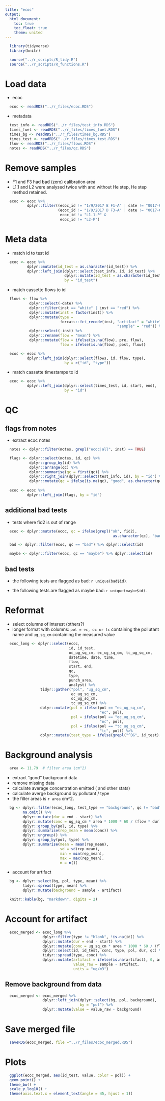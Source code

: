 ```yaml
---
title: "ecoc"
output:
  html_document:
    toc: true
    toc_float: true
    theme: united
---
```


```r
  library(tidyverse)
  library(knitr)
```

```r
  source("../r_scripts/R_tidy.R")
  source("../r_scripts/R_functions.R")
```

# Load data

* ecoc

```r
  ecoc <- readRDS("../r_files/ecoc.RDS")
```

* metadata

```r
  test_info <- readRDS("../r_files/test_info.RDS")
  times_fuel <- readRDS("../r_files/times_fuel.RDS")
  times_bg <- readRDS("../r_files/times_bg.RDS")
  times_test <- readRDS("../r_files/times_test.RDS")
  flow <- readRDS("../r_files/flows.RDS")
  notes <- readRDS("../r_files/qc.RDS")
```

# Remove samples

* F1 and F3 had bad (zero) calibration area
* L1.1 and L2 were analysed twice with and without He step, He step method retained.

```r
  ecoc <- ecoc %>%
          dplyr::filter((ecoc_id != "1/9/2017 B F1-A" | date != "0017-06-07") &
                        (ecoc_id != "1/9/2017 D F3-A" | date != "0017-06-07") &
                         ecoc_id != "L1.1-P" &
                         ecoc_id != "L2-P")
```

# Meta data

* match id to test id

```r
  ecoc <- ecoc %>%
          dplyr::mutate(id_test = as.character(id_test)) %>%
          dplyr::left_join(dplyr::select(test_info, id, id_test) %>%
                           dplyr::mutate(id_test = as.character(id_test)),
                           by = "id_test")
```

* match cassette flows to id

```r
  flows <- flow %>% 
           dplyr::select(-date) %>%
           dplyr::filter(inst == "white" | inst == "red") %>%
           dplyr::mutate(inst = factor(inst)) %>%
           dplyr::mutate(type = 
                         forcats::fct_recode(inst, "artifact" = "white",
                                                   "sample" = "red")) %>%
           dplyr::select(-inst) %>%
           dplyr::rename(flow = "mean") %>%
           dplyr::mutate(flow = ifelse(is.na(flow), pre, flow),
                         flow = ifelse(is.na(flow), post, flow))

  ecoc <- ecoc %>%
          dplyr::left_join(dplyr::select(flows, id, flow, type),
                           by = c("id", "type"))
```

* match cassette timestamps to id

```r
  ecoc <- ecoc %>%
          dplyr::left_join(dplyr::select(times_test, id, start, end),
                           by = "id")
```

# QC

## flags from notes

* extract ecoc notes

```r
  notes <- dplyr::filter(notes, grepl("ecoc|all", inst) == TRUE)

  flags <- dplyr::select(notes, id, qc) %>%
           dplyr::group_by(id) %>%
           dplyr::arrange(qc) %>%
           dplyr::summarise(qc = first(qc)) %>%
           dplyr::right_join(dplyr::select(test_info, id), by = "id") %>%
           dplyr::mutate(qc = ifelse(is.na(qc), "good", as.character(qc)))
  
  ecoc <- ecoc %>%
          dplyr::left_join(flags, by = "id")
```


## additional bad tests

* tests where fid2 is out of range

```r
  ecoc <- dplyr::mutate(ecoc, qc = ifelse(grepl("ok", fid2),
                                                 as.character(qc), "bad")) 
```

```r
  bad <- dplyr::filter(ecoc, qc == "bad") %>% dplyr::select(id)

  maybe <- dplyr::filter(ecoc, qc == "maybe") %>% dplyr::select(id)
```

## bad tests

* the following tests are flagged as bad: `r unique(bad$id)`.

* the following tests are flagged as maybe bad: `r unique(maybe$id)`.

# Reformat

* select columns of interest (others?)
* longer format with columns: `pol = ec, oc or tc` containing the pollutant name and `ug_sq_cm` containing the measured value

```r
  ecoc_long <- dplyr::select(ecoc,
                             id, id_test, 
                             oc_ug_sq_cm, ec_ug_sq_cm, tc_ug_sq_cm,
                             datetime, date, time,
                             flow,
                             start, end,
                             qc,
                             type,
                             punch_area,
                             analyst) %>%
                tidyr::gather("pol", "ug_sq_cm",
                              ec_ug_sq_cm,
                              oc_ug_sq_cm,
                              tc_ug_sq_cm) %>%
                dplyr::mutate(pol = ifelse(pol == "ec_ug_sq_cm",
                                           "ec", pol),
                              pol = ifelse(pol == "oc_ug_sq_cm",
                                           "oc", pol),
                              pol = ifelse(pol == "tc_ug_sq_cm",
                                           "tc", pol)) %>%
                dplyr::mutate(test_type = ifelse(grepl("^BG", id_test), "background", "test"))
```

# Background analysis

```r
  area <- 11.79  # filter area (cm^2)
```

* extract "good" background data
* remove missing data
* calculate average concentration emitted ( and other stats)
* calculate averge background by pollutant / type
* the filter areas is `r area ` cm^2.

```r
  bg <- dplyr::filter(ecoc_long, test_type == "background", qc != "bad") %>%
        na.omit() %>%
        dplyr::mutate(dur = end - start) %>%
        dplyr::mutate(conc = ug_sq_cm * area * 1000 * 60 / (flow * dur)) %>%
        dplyr::group_by(pol, id, type) %>%
        dplyr::summarise(rep_mean = mean(conc)) %>%
        dplyr::ungroup() %>%
        dplyr::group_by(pol, type) %>%
        dplyr::summarise(mean = mean(rep_mean),
                         sd = sd(rep_mean),
                         min = min(rep_mean),
                         max = max(rep_mean),
                         n = n())
```

* account for artifact

```r
  bg <- dplyr::select(bg, pol, type, mean) %>%
        tidyr::spread(type, mean) %>%
        dplyr::mutate(background = sample - artifact)
```

```r
  knitr::kable(bg, "markdown", digits = 2)
```

# Account for artifact

```r
  ecoc_merged <- ecoc_long %>%
                 dplyr::filter(type != "blank", !is.na(id)) %>%
                 dplyr::mutate(dur = end - start) %>%
                 dplyr::mutate(conc = ug_sq_cm * area * 1000 * 60 / (flow * dur)) %>% # ug/l converted to ug/m^3. time converted from seconds to minutes since flow rates in lpm.
                 dplyr::select(id, id_test, conc, type, pol, dur, qc) %>%
                 tidyr::spread(type, conc) %>%
                 dplyr::mutate(artifact = ifelse(is.na(artifact), 0, artifact),
                               value_raw = sample - artifact,
                               units = "ug/m3")
```

## Remove background from data

```r
  ecoc_merged <- ecoc_merged %>%
                 dplyr::left_join(dplyr::select(bg, pol, background),
                                  by = "pol") %>%
                 dplyr::mutate(value = value_raw - background)
```


# Save merged file

```r
  saveRDS(ecoc_merged, file ="../r_files/ecoc_merged.RDS")
```

# Plots

```r
  ggplot(ecoc_merged, aes(id_test, value, color = pol)) +
  geom_point() +
  theme_bw() +
  scale_y_log10() +
  theme(axis.text.x = element_text(angle = 45, hjust = 1))
```


